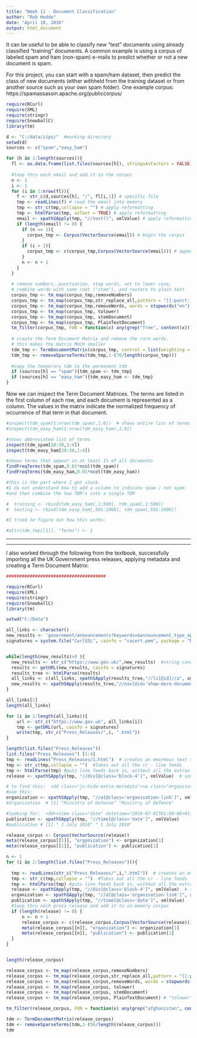 ```yaml
---
title: "Week 11 - Document Classification"
author: "Rob Hodde"
date: "April 10, 2016"
output: html_document
---
```


It can be useful to be able to classify new "test" documents using already classified "training" documents.  A common example is using a corpus of labeled spam and ham (non-spam) e-mails to predict whether or not a new document is spam.  

For this project, you can start with a spam/ham dataset, then predict the class of new documents (either withheld from the training dataset or from another source such as your own spam folder).   One example corpus:  https://spamassassin.apache.org/publiccorpus/


```r

require(RCurl)
require(XML)
require(stringr)
require(SnowballC)
library(tm)

d <- "C:/data/zips/"  #working directory
setwd(d)
sources <- c("spam","easy_ham")

for (h in 1:length(sources)){
  fl <- as.data.frame(list.files(sources[h]), stringsAsFactors = FALSE)  #get file list
  
  #loop thru each email and add it to the corpus
  n <- 1
  i <- 1
  for (i in 1:nrow(fl)){
    f <- str_c(d,sources[h], "/", fl[i,1]) # specific file
    tmp <- readLines(f) # read the email into memory
    tmp <- str_c(tmp,collapse = "") # apply reformatting
    tmp <- htmlParse(tmp, asText = TRUE) # apply reformatting
    email <- xpathSApply(tmp, "//text()", xmlValue) # apply reformatting
    if (length(email) != 0) {
      if (n == 1){
        corpus_tmp <- Corpus(VectorSource(email)) # begin the corpus
      }
      if (i > 1){
        corpus_tmp <- c(corpus_tmp,Corpus(VectorSource(email))) # append the corpus
      }
      n <- n + 1
    }
  }
  
  # remove numbers, punctuation, stop words, set to lower case, 
  # combine words with same root ("stem"), and restore to plain text
  corpus_tmp <- tm_map(corpus_tmp,removeNumbers) 
  corpus_tmp <- tm_map(corpus_tmp,str_replace_all,pattern = "[[:punct:]]", replacement = " ")
  corpus_tmp <- tm_map(corpus_tmp,removeWords, words = stopwords("en"))
  corpus_tmp <- tm_map(corpus_tmp, tolower)
  corpus_tmp <- tm_map(corpus_tmp, stemDocument)
  corpus_tmp <- tm_map(corpus_tmp, PlainTextDocument) 
  tm_filter(corpus_tmp, FUN = function(x) any(grep("free", content(x))))  # check validity- OK
  
  # create the Term Document Matrix and remove the rare words.
  # this makes the matrix MUCH smaller
  tdm_tmp <- TermDocumentMatrix(corpus_tmp, control = list(weighting = function(x) weightTfIdf(x, normalize = TRUE)))
  tdm_tmp <- removeSparseTerms(tdm_tmp,1-(70/length(corpus_tmp)))
  
  #copy the temporary tdm to the permanent tdm
  if (sources[h] == "spam"){tdm_spam <- tdm_tmp}
  if (sources[h] == "easy_ham"){tdm_easy_ham <- tdm_tmp}
}

```

Now we can inspect the Term Document Matrices.  The terms are listed in the first column of each row, and each document is represented as a column.  The values in the matrix indicate the normalized frequency of occurrence of that term in that document.  


```r
#inspect(tdm_spam[1:nrow(tdm_spam),1:8])  # shows entire list of terms
#inspect(tdm_easy_ham[1:nrow(tdm_easy_ham),1:8])

#shows abbreviated list of terms
inspect(tdm_spam[20:30,1:4]) 
inspect(tdm_easy_ham[20:30,1:4]) 

#shows terms that appear in at least 1% of all documents
findFreqTerms(tdm_spam,0.01*ncol(tdm_spam))
findFreqTerms(tdm_easy_ham,0.01*ncol(tdm_easy_ham))

#this is the part where I got stuck.
#I do not understand how to add a column to indicate spam / not spam
#and then combine the two TDM's into a single TDM

#  training <- rbind(tdm_easy_ham[,1:500], tdm_spam[,1:500])
#  testing <- rbind(tdm_easy_ham[,501:1000], tdm_spam[,501:1000])

#I tried to figure out how this works:

#attr(tdm_tmp[[1]], "Terms") <- 1


```

--------
  
--------  

I also worked through the following from the textbook, successfully importing all the UK Government press releases, applying metadata and creating a Term Document Matrix:  

```r


######################################

require(RCurl)
require(XML)
require(stringr)
require(SnowballC)
library(tm)

setwd("C:/Data")

all_links <- character()
new_results <- 'government/announcements?keywords=&announcement_type_option=press-releases&topics[]=all&departments[]=all&world_locations[]=all&from_date=&to_date=01%2F07%2F2010'
signatures = system.file("CurlSSL", cainfo = "cacert.pem", package = "RCurl")  # CAINFO = Certification of authority information


while(length(new_results)>0 ){
  new_results <- str_c("https://www.gov.uk/",new_results)  #string concatenator
  results <- getURL(new_results, cainfo = signatures)
  results_tree <- htmlParse(results)
  all_links <- c(all_links, xpathSApply(results_tree,"//li[@id]//a", xmlGetAttr, "href"))
  new_results <- xpathSApply(results_tree,"//nav[@id='show-more-documents']//li[@class='next']//a",xmlGetAttr,"href")
}

all_links[1]
length(all_links)

for (i in 1:length(all_links)){
    url <- str_c("https://www.gov.uk", all_links[i])
    tmp <- getURL(url, cainfo = signatures)
    write(tmp, str_c("Press_Releases/",i, ".html"))
}

length(list.files("Press_Releases"))
list.files("Press_Releases") [1:4]
tmp <- readLines("Press_Releases/1.html")  # creates an emormous text string (class: character) of the whole html file
tmp <- str_c(tmp,collapse = "")  #Takes out all the cr - line feeds
tmp <- htmlParse(tmp) #puts line feeds back in, without all the extras
release <- xpathSApply(tmp, "//div[@class='block-4']", xmlValue)  # somehow it knows to pull just the content for this division "Block 4"

# to find this:  <dd class="js-hide-extra-metadata"><a class="organisation-link" href="/government/organisations/ministry-of-defence">Ministry of Defence</a></dd>
#use this:
organization <- xpathSApply(tmp, "//a[@class='organisation-link']", xmlValue)
#organization  # [1] "Ministry of Defence" "Ministry of Defence"

#looking for:  <dd><time class="date" datetime="2010-07-01T01:00:00+01:00"> 1 July 2010</time></dd> 
publication <- xpathSApply(tmp, "//time[@class='date']", xmlValue) 
#publication # [1] " 1 July 2010" " 1 July 2010"

release_corpus <- Corpus(VectorSource(release))
meta(release_corpus[[1]], "organization") <- organization[1]
meta(release_corpus[[1]], "publication") <- publication[1]

n <- 1
for (i in 2:length(list.files("Press_Releases"))){
  
  tmp <- readLines(str_c("Press_Releases/",i,".html"))  # creates an emormous text string (class: character) of the whole html file
  tmp <- str_c(tmp,collapse = "")  #Takes out all the cr - line feeds
  tmp <- htmlParse(tmp) #puts line feeds back in, without all the extras
  release <- xpathSApply(tmp, "//div[@class='block-4']", xmlValue)  # somehow it knows to pull just the content for this division "Block 4"
  organization <- xpathSApply(tmp, "//a[@class='organisation-link']", xmlValue)
  publication <- xpathSApply(tmp, "//time[@class='date']", xmlValue) 
  #loop thru each press release and add it to in-memory corpus
  if (length(release) != 0) {
      n <- n + 1
      release_corpus <- c(release_corpus,Corpus(VectorSource(release)))
      meta(release_corpus[[n]], "organization") <- organization[1]
      meta(release_corpus[[n]], "publication") <- publication[1]
  }
}


length(release_corpus)

release_corpus <- tm_map(release_corpus,removeNumbers)
release_corpus <- tm_map(release_corpus,str_replace_all,pattern = "[[:punct:]]", replacement = " ")
release_corpus <- tm_map(release_corpus,removeWords, words = stopwords("en"))
release_corpus <- tm_map(release_corpus, tolower)
release_corpus <- tm_map(release_corpus, stemDocument)
release_corpus <- tm_map(release_corpus, PlainTextDocument) # "tolower" above screws up the doc type, breaks functions below. this fixes it.

tm_filter(release_corpus, FUN = function(x) any(grep("afghanistan", content(x))))

tdm <- TermDocumentMatrix(release_corpus) 
tdm <- removeSparseTerms(tdm,1-(50/length(release_corpus)))
tdm


```




